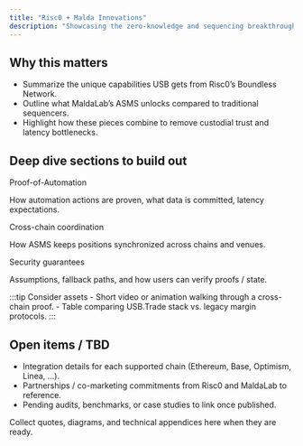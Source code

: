 ```yaml
---
title: "Risc0 + Malda Innovations"
description: "Showcasing the zero-knowledge and sequencing breakthroughs powering USB.Trade"
---
```


<div className="usb-section">
  <h2>Why this matters</h2>
  <ul className="usb-checklist">
    <li>Summarize the unique capabilities USB gets from Risc0’s Boundless Network.</li>
    <li>Outline what MaldaLab’s ASMS unlocks compared to traditional sequencers.</li>
    <li>Highlight how these pieces combine to remove custodial trust and latency bottlenecks.</li>
  </ul>
</div>

<div className="usb-section">
  <h2>Deep dive sections to build out</h2>
  <div className="usb-grid">
    <div className="usb-card">
      <span className="usb-card__eyebrow">Proof-of-Automation</span>
      <p className="usb-card__body">How automation actions are proven, what data is committed, latency expectations.</p>
    </div>
    <div className="usb-card">
      <span className="usb-card__eyebrow">Cross-chain coordination</span>
      <p className="usb-card__body">How ASMS keeps positions synchronized across chains and venues.</p>
    </div>
    <div className="usb-card">
      <span className="usb-card__eyebrow">Security guarantees</span>
      <p className="usb-card__body">Assumptions, fallback paths, and how users can verify proofs / state.</p>
    </div>
  </div>
  :::tip Consider assets
  - Short video or animation walking through a cross-chain proof.
  - Table comparing USB.Trade stack vs. legacy margin protocols.
  :::
</div>

<div className="usb-section">
  <h2>Open items / TBD</h2>
  <ul className="usb-checklist">
    <li>Integration details for each supported chain (Ethereum, Base, Optimism, Linea, ...).</li>
    <li>Partnerships / co-marketing commitments from Risc0 and MaldaLab to reference.</li>
    <li>Pending audits, benchmarks, or case studies to link once published.</li>
  </ul>
  <p>Collect quotes, diagrams, and technical appendices here when they are ready.</p>
</div>
